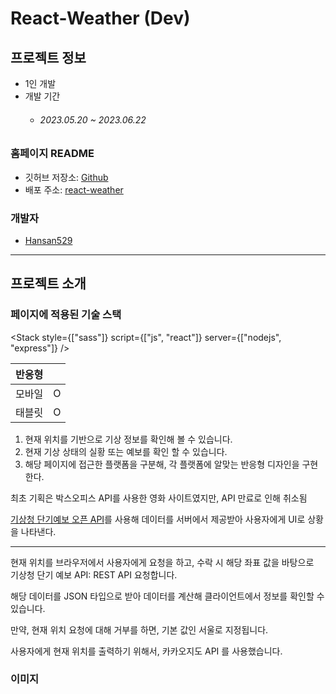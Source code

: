 
# React-Weather (Dev)

## 프로젝트 정보

- 1인 개발  
- 개발 기간 
    - ###### 2023.05.20 ~ 2023.06.22

### 홈페이지 README

- 깃허브 저장소: <a target="_blank" href="https://github.com/Hansan529/react-weather">Github</a>
- 배포 주소: <a target="_blank" href="https://react-weather.hxan.net">react-weather</a>

### 개발자

 - [Hansan529](https://github.com/Hansan529)

---

## 프로젝트 소개

### 페이지에 적용된 기술 스택

<Stack style={["sass"]} script={["js", "react"]} server={["nodejs", "express"]} />

| 반응형 |  |
| --- | --- |
| 모바일 | O |
| 태블릿 | O |

1. 현재 위치를 기반으로 기상 정보를 확인해 볼 수 있습니다.
2. 현재 기상 상태의 실황 또는 예보를 확인 할 수 있습니다.
3. 해당 페이지에 접근한 플랫폼을 구분해, 각 플랫폼에 알맞는 반응형 디자인을 구현한다.

최초 기획은 박스오피스 API를 사용한 영화 사이트였지만, API 만료로 인해 취소됨

<a target="_blank" href="https://www.data.go.kr/tcs/dss/selectApiDataDetailView.do?publicDataPk=15084084">기상청 단기예보 오픈 API</a>를 사용해 데이터를 서버에서 제공받아 사용자에게 UI로 상황을 나타낸다.

---

현재 위치를 브라우저에서 사용자에게 요청을 하고, 수락 시 해당 좌표 값을 바탕으로  
기상청 단기 예보 API: REST API 요청합니다.

해당 데이터를 JSON 타입으로 받아 데이터를 계산해 클라이언트에서 정보를 확인할 수 있습니다.

만약, 현재 위치 요청에 대해 거부를 하면, 기본 값인 서울로 지정됩니다.

사용자에게 현재 위치를 출력하기 위해서, 카카오지도 API 를 사용했습니다.

### 이미지
